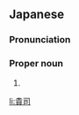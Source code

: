 ==Japanese==
{{ja-kanjitab|たか|し}}

===Pronunciation===
{{ja-pron|たかし}}

===Proper noun===
{{ja-pos|proper|たかし}}

# {{given name|male|lang=ja|sort=たかし}}

[[li:貴司]]